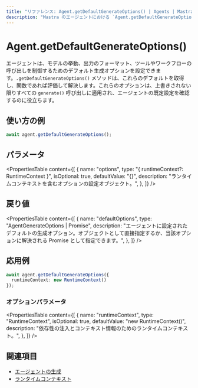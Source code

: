 ```yaml
---
title: "リファレンス: Agent.getDefaultGenerateOptions() | Agents | Mastra ドキュメント"
description: "Mastra のエージェントにおける `Agent.getDefaultGenerateOptions()` メソッドのドキュメント。generate 呼び出しで使用されるデフォルトのオプションを取得します。"
---
```


# Agent.getDefaultGenerateOptions()

エージェントは、モデルの挙動、出力のフォーマット、ツールやワークフローの呼び出しを制御するためのデフォルト生成オプションを設定できます。`.getDefaultGenerateOptions()` メソッドは、これらのデフォルトを取得し、関数であれば評価して解決します。これらのオプションは、上書きされない限りすべての `generate()` 呼び出しに適用され、エージェントの既定設定を確認するのに役立ちます。

## 使い方の例

```typescript copy
await agent.getDefaultGenerateOptions();
```


## パラメータ

<PropertiesTable
  content={[
    {
      name: "options",
      type: "{ runtimeContext?: RuntimeContext }",
      isOptional: true,
      defaultValue: "{}",
      description: "ランタイムコンテキストを含むオプションの設定オブジェクト。",
    },
  ]}
/>

## 戻り値

<PropertiesTable
  content={[
    {
      name: "defaultOptions",
      type: "AgentGenerateOptions | Promise<AgentGenerateOptions>",
      description: "エージェントに設定されたデフォルトの生成オプション。オブジェクトとして直接指定するか、当該オプションに解決される Promise として指定できます。",
    },
  ]}
/>

## 応用例

```typescript copy
await agent.getDefaultGenerateOptions({
  runtimeContext: new RuntimeContext()
});
```


### オプションパラメータ

<PropertiesTable
  content={[
    {
      name: "runtimeContext",
      type: "RuntimeContext",
      isOptional: true,
      defaultValue: "new RuntimeContext()",
      description: "依存性の注入とコンテキスト情報のためのランタイムコンテキスト。",
    },
  ]}
/>

## 関連項目

- [エージェントの生成](../../docs/agents/overview.mdx#generate)
- [ランタイムコンテキスト](../../docs/server-db/runtime-context.mdx)